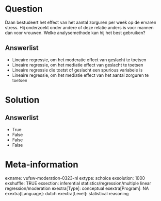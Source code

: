 Question
========
Daan bestudeert het effect van het aantal zorguren per week op de
ervaren stress. Hij onderzoekt onder andere of deze relatie anders is
voor mannen dan voor vrouwen. Welke analysemethode kan hij het best
gebruiken?

Answerlist
----------
* Lineaire regressie, om het moderatie effect van geslacht te toetsen
* Lineaire regressie, om het mediatie effect van geslacht te toetsen
* Lineaire regressie die toetst of geslacht een spurious variabele is
* Lineaire regressie, om het mediatie effect van het aantal zorguren te
  toetsen

Solution
========










Answerlist
----------
* True
* False
* False
* False

Meta-information
================
exname: vufsw-moderation-0323-nl
extype: schoice
exsolution: 1000
exshuffle: TRUE
exsection: inferential statistics/regression/multiple linear regression/moderation
exextra[Type]: conceptual
exextra[Program]: NA
exextra[Language]: dutch
exextra[Level]: statistical reasoning

